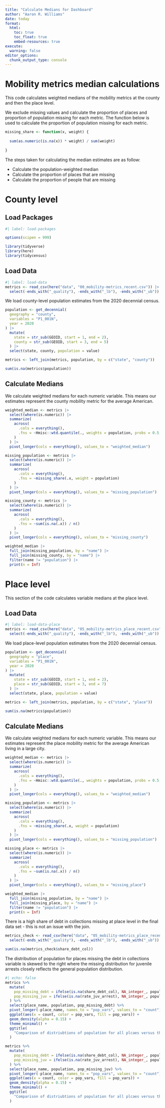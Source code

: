 ```yaml
---
title: "Calculate Medians for Dashboard"
author: "Aaron R. Williams"
date: today
format:
  html:
    toc: true
    toc_float: true
    embed-resources: true
execute: 
  warning: false
editor_options: 
  chunk_output_type: console
---
```


# Mobility metrics median calculations

This code calculates weighted medians of the mobility metrics at the county and then the place level.

We exclude missing values and calculate the proportion of places and proportion of population missing for each metric. The function below is used to calculate the proportion of population missing for each metric.

```r
missing_share <- function(x, weight) {
  
  sum(as.numeric(is.na(x)) * weight) / sum(weight)
  
}

```

The steps taken for calculating the median estimates are as follow:

-   Calculate the population-weighted median
-   Calculate the proportion of places that are missing
-   Calculate the proportion of people that are missing

# County level

## Load Packages

```r
#| label: load-packages

options(scipen = 999)

library(tidyverse)
library(here)
library(tidycensus)

```

## Load Data

```r
#| label: load-data
metrics <- read_csv(here("data", "00_mobility-metrics_recent.csv")) |>
  select(-ends_with("_quality"), -ends_with("_lb"), -ends_with("_ub"))

```

We load county-level population estimates from the 2020 decennial census.

```r
population <- get_decennial(
  geography = "county", 
  variables = "P1_001N", 
  year = 2020
) |>
  mutate(
    state = str_sub(GEOID, start = 1, end = 2),
    county = str_sub(GEOID, start = 3, end = 5)
  ) |>
  select(state, county, population = value)

metrics <- left_join(metrics, population, by = c("state", "county"))

sum(is.na(metrics$population))

```

## Calculate Medians

We calculate weighted medians for each numeric variable. This means our estimates represent the county mobility metric for the average American.

```r
weighted_median <- metrics |>
  select(where(is.numeric)) |>
  summarize(
    across(
      .cols = everything(), 
      .fns = ~Hmisc::wtd.quantile(., weights = population, probs = 0.5, na.rm = TRUE)
    )
  ) |>
  pivot_longer(cols = everything(), values_to = "weighted_median")

missing_population <- metrics |>
  select(where(is.numeric)) |>
  summarize(
    across(
      .cols = everything(), 
      .fns = ~missing_share(.x, weight = population)
    )
  ) |>
  pivot_longer(cols = everything(), values_to = "missing_population")

missing_county <- metrics |>
  select(where(is.numeric)) |>
  summarize(
    across(
      .cols = everything(), 
      .fns = ~sum(is.na(.x)) / n()
    )
  ) |>
  pivot_longer(cols = everything(), values_to = "missing_county")

weighted_median |>
  full_join(missing_population, by = "name") |>
  full_join(missing_county, by = "name") |>
  filter(name != "population") |>
  print(n = Inf)

```

# Place level

This section of the code calculates variable medians at the place level.

## Load Data

```r
#| label: load-data-place
metrics <- read_csv(here("data", "05_mobility-metrics_place_recent.csv")) |>
  select(-ends_with("_quality"), -ends_with("_lb"), -ends_with("_ub"))

```

We load place-level population estimates from the 2020 decennial census.

```r
population <- get_decennial(
  geography = "place", 
  variables = "P1_001N", 
  year = 2020
) |>
  mutate(
    state = str_sub(GEOID, start = 1, end = 2),
    place = str_sub(GEOID, start = 3, end = 7)
  ) |>
  select(state, place, population = value)

metrics <- left_join(metrics, population, by = c("state", "place"))

sum(is.na(metrics$population))

```

## Calculate Medians

We calculate weighted medians for each numeric variable. This means our estimates represent the place mobility metric for the average American living in a large city.

```r
weighted_median <- metrics |>
  select(where(is.numeric)) |>
  summarize(
    across(
      .cols = everything(), 
      .fns = ~Hmisc::wtd.quantile(., weights = population, probs = 0.5, na.rm = TRUE)
    )
  ) |>
  pivot_longer(cols = everything(), values_to = "weighted_median")

missing_population <- metrics |>
  select(where(is.numeric)) |>
  summarize(
    across(
      .cols = everything(), 
      .fns = ~missing_share(.x, weight = population)
    )
  ) |>
  pivot_longer(cols = everything(), values_to = "missing_population")

missing_place <- metrics |>
  select(where(is.numeric)) |>
  summarize(
    across(
      .cols = everything(), 
      .fns = ~sum(is.na(.x)) / n()
    )
  ) |>
  pivot_longer(cols = everything(), values_to = "missing_place")

weighted_median |>
  full_join(missing_population, by = "name") |>
  full_join(missing_place, by = "name") |>
  filter(name != "population") |>
  print(n = Inf)

```

There is a high share of debt in collections missing at place level in the final data set - this is not an issue with the join.

```r

metrics_check <- read_csv(here("data", "05_mobility-metrics_place_recent.csv")) |>
  select(-ends_with("_quality"), -ends_with("_lb"), -ends_with("_ub"))

sum(is.na(metrics_check$share_debt_col))
```

The distribution of population for places missing the debt in collections variable is skewed to the right where the missing distribution for juvenile arrests closely reflects the general population distribution.

```r

#| echo: false
metrics %>%
  mutate(
    pop_missing_debt = ifelse(is.na(share_debt_col), NA_integer_, population),
    pop_missing_juv = ifelse(is.na(rate_juv_arrest), NA_integer_, population)
  ) %>%
  select(place_name, population, pop_missing_debt) %>%
  pivot_longer(-place_name, names_to = "pop_vars", values_to = "count") %>%
  ggplot(aes(x = count, color = pop_vars, fill = pop_vars)) +
  geom_density(alpha = 0.15) +
  theme_minimal() +
  ggtitle(
    "Comparison of distriubtions of population for all plcaes versus those missing share of debt in collections"
  )

metrics %>%
  mutate(
    pop_missing_debt = ifelse(is.na(share_debt_col), NA_integer_, population),
    pop_missing_juv = ifelse(is.na(rate_juv_arrest), NA_integer_, population)
  ) %>%
  select(place_name, population, pop_missing_juv) %>%
  pivot_longer(-place_name, names_to = "pop_vars", values_to = "count") %>%
  ggplot(aes(x = count, color = pop_vars, fill = pop_vars)) +
  geom_density(alpha = 0.15) +
  theme_minimal() +
  ggtitle(
    "Comparison of distriubtions of population for all plcaes versus those missing rate_juv_arrest"
  )

```
